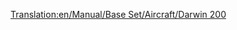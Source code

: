 [[Translation:en/Manual/Base Set/Aircraft/Darwin 200]]

{{hu/Manual/Base Set/Aircraft/Repülőgépek|Name=Darwin 200
|Image=[[File:en/Manual/Base Set/Aircraft/Boeing737.png|Darwin 200]]
|Cost=34.863 (69,726)
|Speed=947 km/h (592 MPH)
|Annual=4.359 (8,718)
|Designed=1967
|Lifespan=22
|Capacity=110 utas és 15 csomag levél
|Description=Nagyobb repülőtereken rendszeres használatra ajánlható sugármeghajtású repülőgép. 
|Real-life=[http://hu.wikipedia.org/wiki/Boeing_737 Boeing 737]
}}